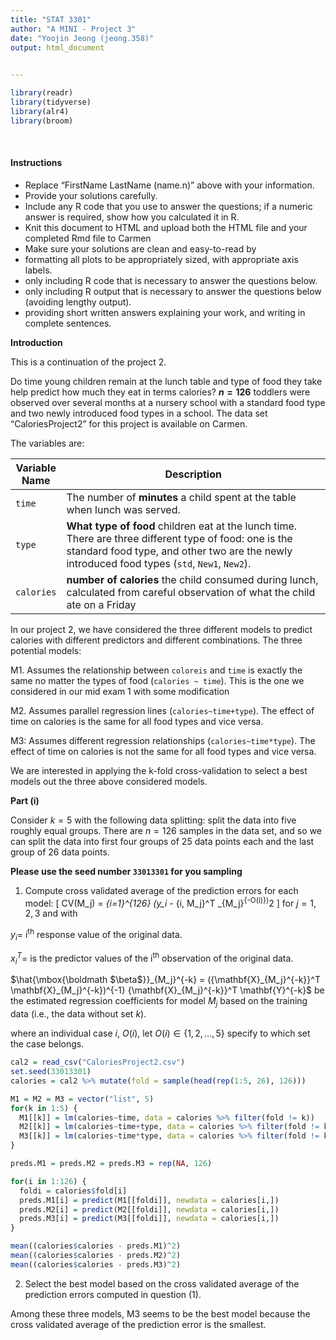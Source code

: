 ```yaml
---
title: "STAT 3301"
author: "A MINI - Project 3"
date: "Yoojin Jeong (jeong.358)"
output: html_document

  
---
```


<!-- These are some LaTeX macros for certain symbols -->
\newcommand{\bx}{\mathbf{x}}
\newcommand{\bfb}{\mbox{\boldmath $\beta$}}
\newcommand{\bX}{\mathbf{X}}
\newcommand{\bY}{\mathbf{Y}}

```r
library(readr)
library(tidyverse)
library(alr4)
library(broom)
```
\


\large
#### Instructions
- Replace "FirstName LastName (name.n)" above with your information.
- Provide your solutions carefully.
- Include any R code that you use to answer the questions; if a numeric answer is required, show how you calculated it in R. 
- Knit this document to HTML and upload both the HTML file and your completed Rmd file to Carmen
- Make sure your solutions are clean and easy-to-read by
- formatting all plots to be appropriately sized, with appropriate axis labels.
- only including R code that is necessary to answer the questions below.
- only including R output that is necessary to answer the questions below (avoiding lengthy output).
- providing short written answers explaining your work, and writing in complete sentences.

**Introduction**

This is a continuation of the project 2.

Do time young children remain at the lunch table and type of food they take help predict how much they eat in terms calories? **$n=126$** toddlers were observed over several months at a nursery school with a standard food type and two newly introduced food types in a school. The data set "CaloriesProject2" for this project is available on Carmen. 

The variables are:

| Variable Name | Description |
| ------------- | --------------------------------------------------------------------- |
| `time` | The number of **minutes** a child spent at the table when lunch was served. |
| `type` | **What type of food** children eat at the lunch time. There are three different type of food: one is the standard food type, and other two are the newly introduced food types (`std`, `New1`, `New2`). |
| `calories` | **number of calories** the child consumed during lunch, calculated from careful observation of what the child ate on a Friday |


In our project 2, we have considered the three different models to predict calories with different predictors and different combinations. The three potential models:

M1. Assumes the relationship between `coloreis` and `time` is 
exactly the same no matter the types of food (`calories ~ time`).
This is the one we considered in our mid exam 1 with some modification 

M2. Assumes parallel regression lines (`calories~time+type`). 
The effect of time on calories is the same for all food types and vice versa. 

M3: Assumes different regression relationships (`calories~time*type`). 
The effect of time on calories is not the same for all food types and vice versa.

We are interested in applying the k-fold cross-validation to select a best models out the three above considered models.

\vspace{1cm}
**Part (i)**
\vspace{1cm}

Consider $k=5$ with the following data splitting:
split the data into five roughly equal groups. There are $n = 126$ samples in the data set, and so we can split the data into first four groups of 25 data points each and the last group of 26 data points. 

**Please use the seed number `33013301` for you sampling**

(1) Compute cross validated average of the prediction errors for each model:
\[
CV(M_j) = \frac{1}{126}\sum_{i=1}^{126} (y_i - \bx_{i, M_j}^T \hat{\bfb}_{M_j}^{-O(i)})^2
\]
for $j=1,2,3$ and with 

$y_i$= i^th^ response value of the original data.

$x_i^T$= is the predictor values of the i^th^ observation of the original data.

$\hat{\bfb}_{M_j}^{-k} = ({\bX_{M_j}^{-k}}^T \bX_{M_j}^{-k})^{-1} {\bX_{M_j}^{-k}}^T \bY^{-k}$
be the estimated regression coefficients for model $M_j$ based on the training data (i.e., the data
without set $k$).

where an individual case $i$, $O(i)$, let $O(i) \in \{1, 2, \ldots, 5\}$ specify to which set the case
belongs.

```r
cal2 = read_csv("CaloriesProject2.csv")
set.seed(33013301)
calories = cal2 %>% mutate(fold = sample(head(rep(1:5, 26), 126)))

M1 = M2 = M3 = vector("list", 5)
for(k in 1:5) {
  M1[[k]] = lm(calories~time, data = calories %>% filter(fold != k))
  M2[[k]] = lm(calories~time+type, data = calories %>% filter(fold != k))
  M3[[k]] = lm(calories~time*type, data = calories %>% filter(fold != k))
}

preds.M1 = preds.M2 = preds.M3 = rep(NA, 126)

for(i in 1:126) {
  foldi = calories$fold[i]
  preds.M1[i] = predict(M1[[foldi]], newdata = calories[i,])
  preds.M2[i] = predict(M2[[foldi]], newdata = calories[i,])
  preds.M3[i] = predict(M3[[foldi]], newdata = calories[i,])
}

mean((calories$calories - preds.M1)^2)
mean((calories$calories - preds.M2)^2)
mean((calories$calories - preds.M3)^2)
```


(2) Select the best model based on the cross validated average of the 
prediction errors computed in question (1).
\vspace{1cm}

Among these three models, M3 seems to be the best model because the cross validated average of the
prediction error is the smallest.

